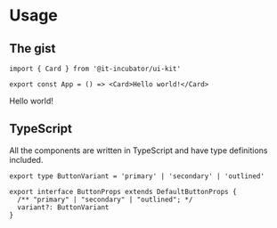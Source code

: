 
<Meta title="Getting started/Usage" />

# Usage

## The gist

```tsx
import { Card } from '@it-incubator/ui-kit'

export const App = () => <Card>Hello world!</Card>
```

<Card>Hello world!</Card>

## TypeScript

All the components are written in TypeScript and have type definitions included.

```tsx
export type ButtonVariant = 'primary' | 'secondary' | 'outlined'

export interface ButtonProps extends DefaultButtonProps {
  /** "primary" | "secondary" | "outlined"; */
  variant?: ButtonVariant
}
```
